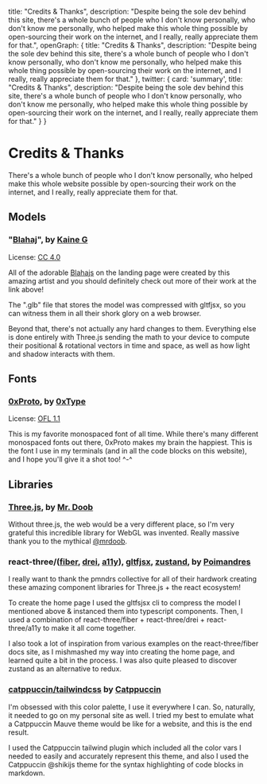  title: "Credits & Thanks",
  description: "Despite being the sole dev behind this site, there's a whole bunch of people who I don't know personally, who don't know me personally, who helped make this whole thing possible by open-sourcing their work on the internet, and I really, really appreciate them for that.",
  openGraph: {
    title: "Credits & Thanks",
    description: "Despite being the sole dev behind this site, there's a whole bunch of people who I don't know personally, who don't know me personally, who helped make this whole thing possible by open-sourcing their work on the internet, and I really, really appreciate them for that."
  },
  twitter: {
    card: 'summary',
    title: "Credits & Thanks",
    description: "Despite being the sole dev behind this site, there's a whole bunch of people who I don't know personally, who don't know me personally, who helped make this whole thing possible by open-sourcing their work on the internet, and I really, really appreciate them for that."
  }
}

# Credits & Thanks

There's a whole bunch of people who I don't know personally, who helped make this whole website possible by open-sourcing their work on the internet, and I really, really appreciate them for that.

## Models

### "[Blahaj](https://sketchfab.com/3d-models/blahaj-ce981de49111488c81ea646067abe1ec)", by [Kaine G](https://sketchfab.com/Kaine_G)

License: [CC 4.0](https://creativecommons.org/licenses/by/4.0/)

All of the adorable [Blahajs](https://en.wikipedia.org/wiki/Bl%C3%A5haj) on the landing page were created by this amazing artist and you should definitely check out more of their work at the link above!

The ".glb" file that stores the model was compressed with gltfjsx, so you can witness them in all their shork glory on a web browser. 

Beyond that, there's not actually any hard changes to them. Everything else is done entirely with Three.js sending the math to your device to compute their positional & rotational vectors in time and space, as well as how light and shadow interacts with them.

## Fonts

### [0xProto](https://github.com/0xType/0xProto), by [0xType](https://0xtype.dev/)

License: [OFL 1.1](https://github.com/0xType/0xProto/blob/main/LICENSE)

This is my favorite monospaced font of all time. While there's many different monospaced fonts out there, 0xProto makes my brain the happiest. This is the font I use in my terminals (and in all the code blocks on this website), and I hope you'll give it a shot too! ^-^

## Libraries

### [Three.js](https://threejs.org/), by [Mr. Doob](https://mrdoob.com/)

Without three.js, the web would be a very different place, so I'm very grateful this incredible library for WebGL was invented. Really massive thank you to the mythical [@mrdoob](https://twitter.com/mrdoob).

### react-three/([fiber](https://github.com/pmndrs/react-three-fiber), [drei](https://github.com/pmndrs/drei), [a11y](https://github.com/pmndrs/react-three-a11y)), [gltfjsx](https://github.com/pmndrs/gltfjsx), [zustand](https://github.com/pmndrs/zustand), by [Poimandres](https://pmnd.rs/)

I really want to thank the pmndrs collective for all of their hardwork creating these amazing component libraries for Three.js + the react ecosystem!

To create the home page I used the gltfsjsx cli to compress the model I mentioned above & instanced them into typescript components. Then, I used a combination of react-three/fiber + react-three/drei + react-three/a11y to make it all come together.

I also took a lot of inspiration from various examples on the react-three/fiber docs site, as I mishmashed my way into creating the home page, and learned quite a bit in the process. I was also quite pleased to discover zustand as an alternative to redux.


### [catppuccin/tailwindcss](https://github.com/catppuccin/tailwindcss) by [Catppuccin](https://catppuccin.com/)

I'm obsessed with this color palette, I use it everywhere I can. So, naturally, it needed to go on my personal site as well. I tried my best to emulate what a Catppuccin Mauve theme would be like for a website, and this is the end result.

I used the Catppuccin tailwind plugin which included all the color vars I needed to easily and accurately represent this theme, and also I used the Catppuccin @shikijs theme for the syntax highlighting of code blocks in markdown.


